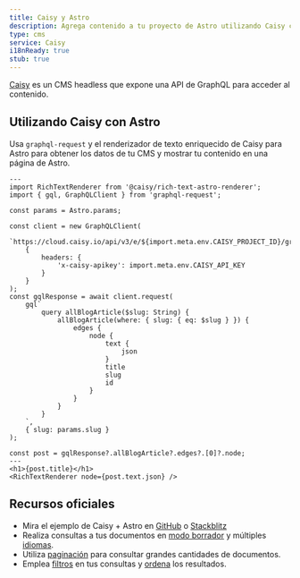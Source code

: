 ```yaml
---
title: Caisy y Astro
description: Agrega contenido a tu proyecto de Astro utilizando Caisy como CMS 
type: cms
service: Caisy
i18nReady: true
stub: true
---
```


[Caisy](https://caisy.io/) es un CMS headless que expone una API de GraphQL para acceder al contenido.

## Utilizando Caisy con Astro

Usa `graphql-request` y el renderizador de texto enriquecido de Caisy para Astro para obtener los datos de tu CMS y mostrar tu contenido en una página de Astro.

```astro title="src/pages/blog/[...slug].astro"
---
import RichTextRenderer from '@caisy/rich-text-astro-renderer';
import { gql, GraphQLClient } from 'graphql-request';

const params = Astro.params;

const client = new GraphQLClient(
	`https://cloud.caisy.io/api/v3/e/${import.meta.env.CAISY_PROJECT_ID}/graphql`,
	{
		headers: {
			'x-caisy-apikey': import.meta.env.CAISY_API_KEY
		}
	}
);
const gqlResponse = await client.request(
	gql`
		query allBlogArticle($slug: String) {
			allBlogArticle(where: { slug: { eq: $slug } }) {
				edges {
					node {
						text {
							json
						}
						title
						slug
						id
					}
				}
			}
		}
	`,
	{ slug: params.slug }
);

const post = gqlResponse?.allBlogArticle?.edges?.[0]?.node;
---
<h1>{post.title}</h1>
<RichTextRenderer node={post.text.json} />
```

## Recursos oficiales

- Mira el ejemplo de Caisy + Astro en [GitHub](https://github.com/caisy-io/caisy-example-astro) o [Stackblitz](https://stackblitz.com/github/caisy-io/caisy-example-astro?file=src%2Fpages%2Fblog%2F%5B...slug%5D.astro)
- Realiza consultas a tus documentos en [modo borrador](https://caisy.io/developer/docs/external-api/localization-and-preview#preview-mode-15) y múltiples [idiomas](https://caisy.io/developer/docs/external-api/localization-and-preview#localization-in-a-graphql-query-8).
- Utiliza [paginación](https://caisy.io/developer/docs/external-api/queries-pagination) para consultar grandes cantidades de documentos.
- Emplea [filtros](https://caisy.io/developer/docs/external-api/external-filter-and-sorting) en tus consultas y [ordena](https://caisy.io/developer/docs/external-api/external-filter-and-sorting#sorting-8) los resultados.